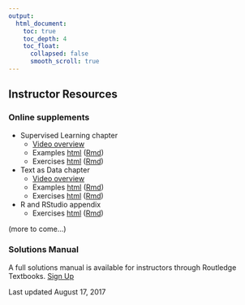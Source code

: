 ```yaml
---
output:
  html_document:
    toc: true
    toc_depth: 4
    toc_float:
      collapsed: false
      smooth_scroll: true
---
```


## Instructor Resources

### Online supplements


- Supervised Learning chapter
    - [Video overview](https://youtu.be/Nlezx2gS8hw)
    - Examples [html](instructor/learningI.html) ([Rmd](https://rawgit.com/mdsr-book/mdsr-book.github.io/master/instructor/learningI.Rmd))
    - Exercises [html](instructor/learningI-ex.html) ([Rmd](https://rawgit.com/mdsr-book/mdsr-book.github.io/master/instructor/learningI-ex.Rmd))


- Text as Data chapter
    - [Video overview](https://youtu.be/sp25j9WaqwA)
    - Examples [html](instructor/text.html) ([Rmd](https://rawgit.com/mdsr-book/mdsr-book.github.io/master/instructor/text.Rmd))
    - Exercises [html](instructor/text-ex.html) ([Rmd](https://rawgit.com/mdsr-book/mdsr-book.github.io/master/instructor/text-ex.Rmd))

- R and RStudio appendix
    - Exercises [html](instructor/appR-ex.html) ([Rmd](https://rawgit.com/mdsr-book/mdsr-book.github.io/master/instructor/appR-ex.Rmd))


(more to come...)

### Solutions Manual

A full solutions manual is available for instructors through Routledge Textbooks. [Sign Up](http://routledgetextbooks.com/textbooks/instructor_downloads/)

Last updated August 17, 2017
